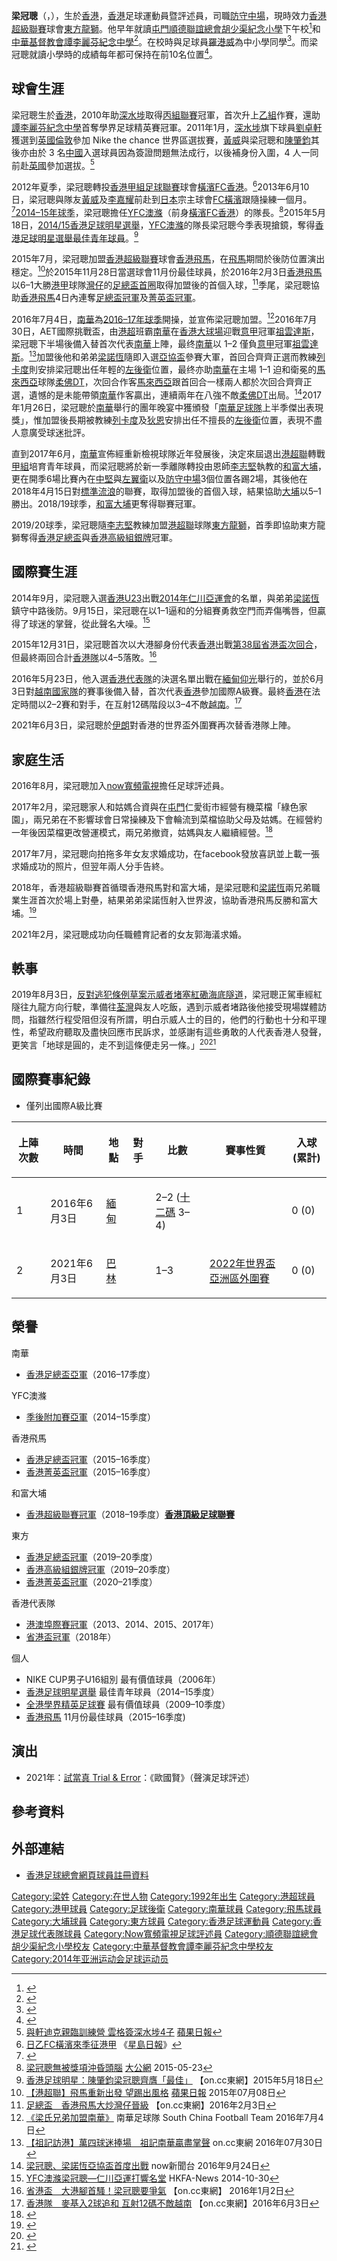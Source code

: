 {{Infobox football biography
| name        = 梁冠聰 <br>Rio Leung Kwun Chung
| image       = Leung Kwun Chung.jpg
| fullname    = 梁冠聰
| nickname    = 大佬、阿聰
| birth_date  = {{Birth date and age|1992|4|1|}}
| birth_place = [[香港|香港]]
| height      = {{height|m=1.80}}
| position    = [[中堅|中堅]]、[[防守中場|防守中場]]、[[左後衛|左後衛]]
| currentclub = [[東方足球隊|東方龍獅]]
| clubnumber  = 22
| youthyears1 = 
| youthclubs1 = 
| years1 = 2009–2012
| clubs1 = [[深水埗體育會足球隊|深水埗]]
| caps1  = 17
| goals1 = 2
| years2 = 2012–2015
| clubs2 = [[橫濱FC香港|YFC澳滌]]
| caps2  = 51
| goals2 = 2
| years3 = 2015–2016
| clubs3 = [[香港飛馬足球會|香港飛馬]]
| caps3  = 26
| goals3 = 2
| years4 = 2016–2017
| clubs4 = [[南華足球隊|南華]]
| caps4  = 23
| goals4 = 0
| years5 = 2017–2019
| clubs5 = [[大埔足球會|和富大埔]]
| caps5  = 26
| goals5 = 2
| years6 = 2019–
| clubs6 = [[東方足球隊|東方龍獅]]
| caps6  = 0
| goals6 = 0
| nationalyears1 = 2014
| nationalteam1  = [[香港奧運足球代表隊|香港U23]]
| nationalcaps1  = 4
| nationalgoals1 = 0
| nationalyears2 = 2016–
| nationalteam2  = [[香港足球代表隊|香港]]
| nationalcaps2  = 2
| nationalgoals2 = 0
| pcupdate = 2016年5月7日
| ntupdate = 2016年6月4日
}}

'''梁冠聰'''（{{lang-en|Rio Leung Kwun Chung}}，{{bd|1992年|4月1日}}），生於[[香港|香港]]，[[香港|香港]]足球運動員暨評述員，司職[[防守中場|防守中場]]，現時效力[[香港超級聯賽|香港超級聯賽]]球會[[東方足球隊|東方龍獅]]。他早年就讀[[屯門|屯門]][[順德聯誼總會胡少渠紀念小學|順德聯誼總會胡少渠紀念小學]]下午校<ref>{{cite web |url=https://hkfa.com/upload/nike5/2006/prize.pdf |title=NIKE 香港五人足球賽 2006 頒獎典禮 – 得獎名單 |last= |first= |date=2006 |website= |publisher=香港足球總會 |access-date=2019-03-21 |quote= |archive-date=2019-03-21 |archive-url=https://web.archive.org/web/20190321131714/https://hkfa.com/upload/nike5/2006/prize.pdf |dead-url=no }}</ref>和[[中華基督教會譚李麗芬紀念中學|中華基督教會譚李麗芬紀念中學]]<ref>{{cite web |url=https://www.sportsroad.hk/archives/148034 |title=【JUNIOR專欄】梁冠聰：我的學界回憶 |last= |first= |date=2017-04-25 |website= |publisher=香港體路 |access-date=2019-03-21 |quote= |archive-date=2019-08-21 |archive-url=https://web.archive.org/web/20190821115000/https://www.sportsroad.hk/archives/148034 |dead-url=no }}</ref>。在校時與足球員[[羅港威|羅港威]]為中小學同學<ref>{{cite news | title=羅港威蛻變立志外闖 | url=https://orientaldaily.on.cc/cnt/sport/20161013/index.html | format= | publisher=東方日報 | date=2016-10-13 | accessdate=2019-03-21 | archive-date=2017-05-21 | archive-url=https://web.archive.org/web/20170521221246/http://orientaldaily.on.cc/cnt/sport/20161013/index.html | dead-url=no }}</ref>。而梁冠聰就讀小學時的成績每年都可保持在前10名位置<ref>{{cite news | title=學界新星 梁冠聰踏上青雲路 | url=https://hk.appledaily.com/sports/art/20100426/13966872 | format= | publisher=香港蘋果日報 | date=2010-04-26 | accessdate=2019-03-21 | archive-date=2019-03-21 | archive-url=https://web.archive.org/web/20190321132008/https://hk.appledaily.com/sports/art/20100426/13966872 | dead-url=no }}</ref>。

==球會生涯==
梁冠聰生於[[香港|香港]]，2010年助[[深水埗體育會足球隊|深水埗]]取得[[香港丙組足球聯賽|丙組聯賽]]冠軍，首次升上[[香港乙組足球聯賽|乙組]]作賽，還助[[中華基督教會譚李麗芬紀念中學|譚李麗芬紀念中學]]首奪學界足球精英賽冠軍。2011年1月，[[深水埗體育會|深水埗]]旗下球員[[劉卓軒|劉卓軒]]獲選到[[英國|英國]][[倫敦|倫敦]]參加 Nike the chance 世界區選拔賽，[[黃威_(香港足球員)|黃威]]與梁冠聰和[[陳肇鈞|陳肇鈞]]其後亦由於 3 名[[中國|中國]]入選球員因為簽證問題無法成行，以後補身份入圍，4 人一同前赴[[英國|英國]]參加選拔。<ref>[http://hk.apple.nextmedia.com/template/apple/art_main.php?iss_id=20110122&sec_id=25391&subsec_id=25392&art_id=14895939 與軒迪克親臨訓練營 雲格簽深水埗4子] {{Wayback|url=http://hk.apple.nextmedia.com/template/apple/art_main.php?iss_id=20110122&sec_id=25391&subsec_id=25392&art_id=14895939 |date=20110426182013 }} [[蘋果日報|蘋果日報]]</ref>

2012年夏季，梁冠聰轉投[[香港甲組足球聯賽|香港甲組足球聯賽]]球會[[橫濱FC香港|橫濱FC香港]]。<ref>[http://hk.sports.yahoo.com/news/日乙fc橫濱來季征港甲-223000809--spt.html 日乙FC橫濱來季征港甲] {{Wayback|url=http://hk.sports.yahoo.com/news/%E6%97%A5%E4%B9%99fc%E6%A9%AB%E6%BF%B1%E4%BE%86%E5%AD%A3%E5%BE%81%E6%B8%AF%E7%94%B2-223000809--spt.html |date=20190520091712 }}《[[星島日報|星島日報]]》</ref>2013年6月10日，梁冠聰與隊友[[黃威_(香港足球員)|黃威]]及[[李嘉耀|李嘉耀]]前赴到[[日本|日本]]宗主球會[[橫濱FC|FC橫濱]]跟隨操練一個月。<ref>{{cite web|url=http://football.on.cc/cnt/news/newc/20130611/fbnewc0109x0.html|title=可以扭波！歐冲投橫濱有因|date=2013年6月11日|publisher=東方日報|accessdate=2016年3月10日|archive-date=2016年3月4日|archive-url=https://web.archive.org/web/20160304095048/http://football.on.cc/cnt/news/newc/20130611/fbnewc0109x0.html|dead-url=no}}</ref>[[2014–15年香港超級聯賽|2014–15年球季]]，梁冠聰擔任[[YFC澳滌|YFC澳滌]]（前身[[橫濱FC香港|橫濱FC香港]]）的隊長。<ref>[http://news.takungpao.com/paper/q/2015/0523/3008015.html 梁冠聰無被獎項沖昏頭腦] {{Wayback|url=http://news.takungpao.com/paper/q/2015/0523/3008015.html |date=20160827143026 }} [[大公網|大公網]] 2015-05-23</ref>2015年5月18日，[[香港足球明星選舉|2014/15香港足球明星選舉]]，[[YFC澳滌|YFC澳滌]]的隊長梁冠聰今季表現搶鏡，奪得[[香港足球明星選舉|香港足球明星選舉]][[香港足球明星選舉|最佳青年球員]]。<ref>[http://hk.on.cc/hk/bkn/cnt/sport/20150518/bkn-20150518201010020-0518_00882_001.html 香港足球明星：陳肇鈞梁冠聰齊膺「最佳」] {{Wayback|url=http://hk.on.cc/hk/bkn/cnt/sport/20150518/bkn-20150518201010020-0518_00882_001.html |date=20160201214034 }} 【on.cc東網】2015年5月18日</ref>

2015年7月，梁冠聰加盟[[香港超級聯賽|香港超級聯賽]]球會[[香港飛馬足球會|香港飛馬]]，在[[香港飛馬足球會|飛馬]]期間於後防位置演出穩定。<ref>[http://hk.apple.nextmedia.com/realtime/sports/20150708/53946967 【港超聯】飛馬重新出發 望踢出風格] {{Wayback|url=http://hk.apple.nextmedia.com/realtime/sports/20150708/53946967 |date=20160811080654 }} [[蘋果日報|蘋果日報]] 2015年07月08日</ref>於2015年11月28日當選球會11月份最佳球員，於2016年2月3日[[香港飛馬足球會|香港飛馬]]以6–1大勝[[港甲|港甲]]球隊[[灣仔足球隊|灣仔]]的[[2015–16年香港足總盃|足總盃首圈]]取得加盟後的首個入球，<ref>[http://hk.on.cc/hk/bkn/cnt/sport/20160203/bkn-20160203215257785-0203_00882_001.html 足總盃　香港飛馬大炒灣仔晉級] {{Wayback|url=http://hk.on.cc/hk/bkn/cnt/sport/20160203/bkn-20160203215257785-0203_00882_001.html |date=20160311193721 }} 【on.cc東網】2016年2月3日</ref>季尾，梁冠聰協助[[香港飛馬|香港飛馬]]4日內連奪[[2015–16年香港足總盃|足總盃冠軍]]及[[2015–16年香港菁英盃|菁英盃冠軍]]。
 
2016年7月4日，[[南華足球隊|南華]]為[[2016–17年香港超級聯賽|2016–17年球季]]開操，並宣佈梁冠聰加盟。<ref>[https://www.facebook.com/scaaft/photos/a.263175027220103.1073741828.257573871113552/502870019917268/?type=3&theater 《梁氏兄弟加盟南華》] {{Wayback|url=https://www.facebook.com/scaaft/photos/a.263175027220103.1073741828.257573871113552/502870019917268/?type=3&theater |date=20170309191513 }} 南華足球隊 South China Football Team 2016年7月4日</ref>2016年7月30日，AET國際挑戰盃，由[[港超|港超]]班霸[[南華足球隊|南華]]在[[香港大球場|香港大球場]]迎戰[[意甲|意甲]]冠軍[[祖雲達斯足球會|祖雲達斯]]，梁冠聰下半場後備入替首次代表[[南華足球隊|南華]]上陣，最终[[南華足球隊|南華]]以 1–2 僅負[[意甲|意甲]]冠軍[[祖雲達斯足球會|祖雲達斯]]。<ref>[http://hk.on.cc/hk/bkn/cnt/sport/20160730/bkn-20160730180818094-0730_00882_001.html 【祖記訪港】萬四球迷捧場　祖記南華贏盡掌聲] {{Wayback|url=http://hk.on.cc/hk/bkn/cnt/sport/20160730/bkn-20160730180818094-0730_00882_001.html |date=20160804061407 }}  on.cc東網 2016年07月30日</ref>加盟後他和弟弟[[梁諾恆|梁諾恆]]隨即入選[[亞協盃|亞協盃]]參賽大軍，首回合齊齊正選而教練[[荷西·列卡度·蘭保|列卡度]]則安排梁冠聰出任年輕的[[左後衛|左後衛]]位置，最终亦助[[南華足球隊|南華]]在主場 1–1 迫和衛冕的[[馬來西亞|馬來西亞]]球隊[[柔佛DT足球會|柔佛DT]]，次回合作客[[馬來西亞|馬來西亞]]跟首回合一樣兩人都於次回合齊齊正選，遺憾的是未能帶領[[南華足球隊|南華]]作客贏出，連續兩年在八強不敵[[柔佛DT足球會|柔佛DT]]出局。<ref>[http://news.now.com/home/local/player?newsId=194465 梁冠聰、梁諾恆亞協盃首度出戰] {{Wayback|url=http://news.now.com/home/local/player?newsId=194465 |date=20161024155504 }}  now新聞台 2016年9月24日</ref>2017年1月26日，梁冠聰於[[南華足球隊|南華]]舉行的團年晚宴中獲頒發「[[南華足球隊|南華足球隊]]上半季傑出表現獎」，惟加盟後長期被教練[[荷西·列卡度·蘭保|列卡度]]及[[狄恩·安東歷|狄恩]]安排出任不擅長的[[左後衛|左後衛]]位置，表現不盡人意廣受球迷批評。

直到2017年6月，[[南華足球隊|南華]]宣佈經重新檢視球隊近年發展後，決定來屆退出[[港超聯|港超聯]]轉戰[[香港甲組聯賽|甲組]]培育青年球員，而梁冠聰將於新一季離隊轉投由恩師[[李志堅_(教練)|李志堅]]執教的[[大埔足球會|和富大埔]]，更在開季6場比賽內在[[中堅|中堅]]與[[左翼衛|左翼衛]]以及[[防守中場|防守中場]]3個位置各踢2場，其後他在2018年4月15日對[[香港流浪足球會|標準流浪]]的聯賽，取得加盟後的首個入球，結果協助[[大埔足球會|大埔]]以5–1勝出。2018/19球季，[[大埔足球會|和富大埔]]更奪得聯賽冠軍。

2019/20球季，梁冠聰隨[[李志堅|李志堅]]教練加盟[[港超聯|港超聯]]球隊[[東方體育會|東方龍獅]]，首季即協助東方龍獅奪得[[香港足總盃|香港足總盃]]與[[香港高級組銀牌|香港高級組銀牌]]冠軍。

==國際賽生涯==
2014年9月，梁冠聰入選[[香港奧運足球代表隊|香港U23]]出戰[[2014年亞洲運動會足球比賽|2014年仁川亞運會]]的名單，與弟弟[[梁諾恆|梁諾恆]]鎮守中路後防。9月15日，梁冠聰在以1–1逼和{{link-en|乌兹别克斯坦国家U23足球队|Uzbekistan national under-23 football team|烏茲別克U23}}的分組賽勇救空門而弄傷嘴唇，但贏得了球迷的掌聲，從此聲名大噪。<ref>[https://www.hkfa.com/news_details/12253 YFC澳滌梁冠聰—仁川亞運打響名堂] {{Wayback|url=https://www.hkfa.com/news_details/12253 |date=20160916070527 }} HKFA-News 2014-10-30</ref>

2015年12月31日，梁冠聰首次以大港腳身份代表[[香港足球代表隊|香港]]出戰[[第38屆省港盃|第38屆省港盃次回合]]，但最終兩回合計[[香港足球代表隊|香港隊]]以4–5落敗。<ref>[http://hk.on.cc/hk/bkn/cnt/sport/20160102/bkn-20160102231444247-0102_00882_001.html?eventsection=hk_entertainment&eventid=40288347524a4528015264d955294e44 省港盃　大港腳首騷！梁冠聰要爭氣] {{Wayback|url=http://hk.on.cc/hk/bkn/cnt/sport/20160102/bkn-20160102231444247-0102_00882_001.html?eventsection=hk_entertainment&eventid=40288347524a4528015264d955294e44 |date=20160420200959 }} 【on.cc東網】 2016年1月2日</ref>

2016年5月23日，他入選[[香港足球代表隊|香港代表隊]]的決選名單出戰在[[緬甸|緬甸]][[仰光|仰光]]舉行的{{link-en|AYA銀行盃2016|2016 AYA Bank Cup}}，並於6月3日對[[越南國家足球隊|越南國家隊]]的賽事後備入替，首次代表[[香港足球代表隊|香港]]參加國際A級賽。最終[[香港足球代表隊|香港]]在法定時間以2–2賽和對手，在互射12碼階段以3–4不敵[[越南國家足球隊|越南]]。<ref>[http://hk.on.cc/hk/bkn/cnt/sport/20160603/bkn-20160603184613077-0603_00882_001.html 香港隊　麥基入2球追和 互射12碼不敵越南] {{Wayback|url=http://hk.on.cc/hk/bkn/cnt/sport/20160603/bkn-20160603184613077-0603_00882_001.html |date=20160605105619 }} 【on.cc東網】2016年6月3日</ref>

2021年6月3日，梁冠聰於[[伊朗國家足球隊|伊朗]]對香港的世界盃外圍賽再次替香港隊上陣。

==家庭生活==
2016年8月，梁冠聰加入[[now寬頻電視|now寬頻電視]]擔任足球評述員。

2017年2月，梁冠聰家人和姑媽合資與在[[屯門|屯門]]仁愛街市經營有機菜檔「綠色家園」，兩兄弟在不影響球會日常操練及下會輪流到菜檔協助父母及姑媽。在經營約一年後因菜檔更改營運模式，兩兄弟撤資，姑媽與友人繼續經營。<ref>{{cite news|url=http://hk.apple.nextmedia.com/realtime/sports/20170319/56445982|title=同Daddy拍住上 南華兄弟兵街市賣有機菜|newspaper=[[蘋果日報_(香港)|蘋果日報]]|date=2017-03-19|accessdate=2017-03-19|archive-date=2017-03-20|archive-url=https://web.archive.org/web/20170320052035/http://hk.apple.nextmedia.com/realtime/sports/20170319/56445982|dead-url=no}}</ref>

2017年7月，梁冠聰向拍拖多年女友求婚成功，在facebook發放喜訊並上載一張求婚成功的照片，但翌年兩人分手告終。

2018年，香港超級聯賽首循環香港飛馬對和富大埔，是梁冠聰和[[梁諾恆|梁諾恆]]兩兄弟職業生涯首次於場上對壘，結果弟弟梁諾恆射入世界波，協助香港飛馬反勝和富大埔。<ref>{{cite news|url=https://orientaldaily.on.cc/cnt/sport/20180417/index.html|date=2018年4月17日|title=梁諾恆 梁冠聰Brother情深|newspaper=[[東方日報_(香港)|東方日報 (香港)]]|accessdate=2021年5月18日|archive-date=2021年5月18日|archive-url=https://web.archive.org/web/20210518035303/https://orientaldaily.on.cc/cnt/sport/20180417/index.html|dead-url=no}}</ref>

2021年2月，梁冠聰成功向任職體育記者的女友郭海𣿭求婚。

==軼事==
2019年8月3日，[[2019年8月3日香港反對逃犯條例修訂草案遊行|反對逃犯條例草案示威者堵塞紅磡海底隧道]]，梁冠聰正駕車經紅隧往九龍方向行駛，準備往[[荃灣|荃灣]]與友人吃飯，遇到示威者堵路後他接受現場媒體訪問，指雖然行程受阻但沒有所謂，明白示威人士的目的，他們的行動也十分和平理性，希望政府聽取及盡快回應市民訴求，並感謝有這些勇敢的人代表香港人發聲，更笑言「地球是圓的，走不到這條便走另一條。」<ref>{{Cite news |url=https://www.hk01.com/即時體育/359809/ |title=旺角遊行 梁冠聰路過紅隧不介意被阻　「感謝港人勇敢發聲」 |author=袁志浩 |date=2019-08-03 |work=香港01}}</ref><ref>{{Cite news |url=https://www.facebook.com/inmediahk/photos/a.321611837875861/2349319681771723/?type=3 |title=足球員梁冠聰紅隧受阻 稱支持示威者 「行唔到就行第二條路」 |date=2019-08-03 |work=香港獨立媒體網}}</ref>

==國際賽事紀錄==
* 僅列出國際A級比賽

{|width=90% class="wikitable"  style="text-align: center; font-size: 90%"
!上陣次數!!時間!!地點!!對手!!比數!!賽事性質!!入球(累計)
|-
|1||2016年6月3日||align=left|{{flagicon|MYA}} [[緬甸|緬甸]] {{link-en|吉諦瑜杜烏拿體育場|Thuwunna Stadium}} ||align=left|{{fb|VIE}}||2–2 ([[十二碼|十二碼]] 3–4)||{{link-en|AYA銀行盃2016|2016 AYA Bank Cup}}||0 (0)
|-
|2||2021年6月3日||align=left|{{flagicon|BHR}} [[巴林|巴林]] {{link-en|穆哈拉格體育場|Al Muharraq Stadium}}  ||align=left|{{fb|IRN}}||1–3||[[2022年國際足協世界盃外圍賽_(亞洲區)|2022年世界盃亞洲區外圍賽]]||0 (0)
|}

==榮譽==
;南華
* [[2016–17年香港足總盃|香港足總盃亞軍]]（2016–17季度）
;YFC澳滌
* [[2014–15年香港超級聯賽季後附加賽|季後附加賽亞軍]]（2014–15季度）
;香港飛馬
* [[2015–16年香港足總盃|香港足總盃冠軍]]（2015–16季度）
* [[2015–16年香港菁英盃|香港菁英盃冠軍]]（2015–16季度）
;和富大埔
* [[香港超級足球聯賽|香港超級聯賽冠軍]]（2018–19季度）'''[[香港足球頂級聯賽冠軍列表|香港頂級足球聯賽]]'''
;東方
* [[2019–20年香港足總盃|香港足總盃冠軍]]（2019–20季度）
* [[2019–20年香港高級組銀牌|香港高級組銀牌冠軍]]（2019–20季度）
* [[2020–21年香港菁英盃|香港菁英盃冠軍]]（2020–21季度）
;香港代表隊
* [[港澳埠際足球賽|港澳埠際賽冠軍]]（2013、2014、2015、2017年）
* [[第40屆省港盃|省港盃冠軍]]（2018年）
;個人
* NIKE CUP男子U16組別 最有價值球員（2006年）
* [[香港足球明星選舉|香港足球明星選舉]] 最佳青年球員（2014–15季度）
* [[香港學界足球賽事|全港學界精英足球賽]] 最有價值球員（2009–10季度）
* [[香港飛馬|香港飛馬]] 11月份最佳球員（2015–16季度)

==演出==
*2021年：[[試當真|試當真 Trial & Error]]：《歐國賢》（聲演足球評述）

==參考資料==
{{Reflist}}

==外部連結==
*[https://www.hkfa.com/ch/club/141/detail?player=8410 香港足球總會網頁球員註冊資料]{{Wayback|url=https://www.hkfa.com/ch/club/141/detail?player=8410 |date=20160320121537 }}

{{東方球員名單}}
{{2013年東亞運足球香港隊}}
{{香港足球明星選舉最佳年青球員}}

{{DEFAULTSORT:Leung Kwun Chung}}
[[Category:梁姓|Category:梁姓]]
[[Category:在世人物|Category:在世人物]]
[[Category:1992年出生|Category:1992年出生]]
[[Category:港超球員|Category:港超球員]]
[[Category:港甲球員|Category:港甲球員]]
[[Category:足球後衛|Category:足球後衛]]
[[Category:南華球員|Category:南華球員]]
[[Category:飛馬球員|Category:飛馬球員]]
[[Category:大埔球員|Category:大埔球員]]
[[Category:東方球員|Category:東方球員]]
[[Category:香港足球運動員|Category:香港足球運動員]]
[[Category:香港足球代表隊球員|Category:香港足球代表隊球員]]
[[Category:Now寬頻電視足球評述員|Category:Now寬頻電視足球評述員]]
[[Category:順德聯誼總會胡少渠紀念小學校友|Category:順德聯誼總會胡少渠紀念小學校友]]
[[Category:中華基督教會譚李麗芬紀念中學校友|Category:中華基督教會譚李麗芬紀念中學校友]]
[[Category:2014年亚洲运动会足球运动员|Category:2014年亚洲运动会足球运动员]]